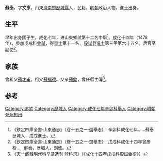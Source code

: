 {{Otheruses|other=名为苏泰的其他人物|苏泰}}

'''蘇泰'''，字'''文亨'''，山東[[濟南府|濟南府]][[歷城縣|歷城縣]]人，民籍，[[明朝|明朝]]政治人物。進士出身。

== 生平 ==
早年出身國子生，成化七年，进山東鄉試第十二名中舉<ref>《欽定四庫全書·山東通志》（卷十五之一·選舉志）：辛卯科成化七年……蘇泰歴城人，戊戌進士。</ref>。[[成化|成化]]十四年（1478年），參加戊戌科[[會試|會試]]，得[[貢士|貢士]]第十一名。[[殿試|殿試]]登[[進士|進士]]第三甲第六十五名，后官至副使<ref>《欽定四庫全書·山東通志》（卷十五之一·選舉志）：戊戌科成化十四年曾彦榜……蘇泰，歴城人，副使。</ref>。

== 家族 ==
曾祖父[[蘇才甫|蘇才甫]]。祖父[[蘇福德|蘇福德]]。父亲[[蘇鈞|蘇鈞]]，曾任縣主簿<ref>《天一阁藏明代科举录选刊·登科录》（《成化十四年戊戌科殿試金榜》）</ref>。

==参考==
{{reflist}}

{{成化十四年戊戌科殿試金榜}}

{{Authority control}}

{{DEFAULTSORT:}}
[[Category:苏姓|Category:苏姓]]
[[Category:歷城人|Category:歷城人]]
[[Category:成化七年辛卯科舉人|Category:成化七年辛卯科舉人]]
[[Category:明朝邳州知州|Category:明朝邳州知州]]


{{明朝人物小作品}}